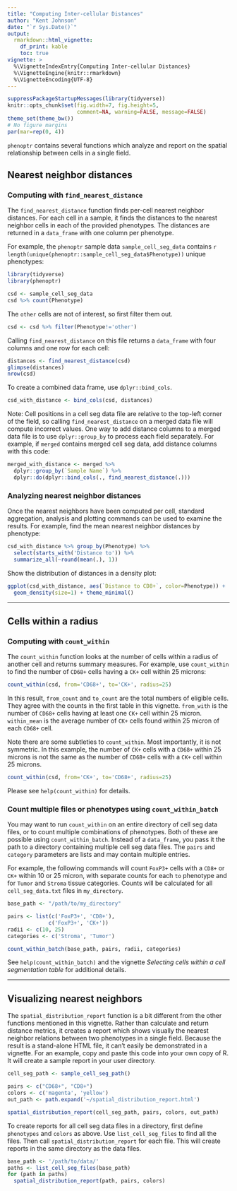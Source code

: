 ```yaml
---
title: "Computing Inter-cellular Distances"
author: "Kent Johnson"
date: "`r Sys.Date()`"
output:
  rmarkdown::html_vignette:
    df_print: kable
    toc: true
vignette: >
  %\VignetteIndexEntry{Computing Inter-cellular Distances}
  %\VignetteEngine{knitr::rmarkdown}
  %\VignetteEncoding{UTF-8}
---
```



```r
suppressPackageStartupMessages(library(tidyverse))
knitr::opts_chunk$set(fig.width=7, fig.height=5, 
                      comment=NA, warning=FALSE, message=FALSE)
theme_set(theme_bw())
# No figure margins
par(mar=rep(0, 4))
```

<style type="text/css">
img { 
  border: none;
}
table {
    width: auto !important;
}
</style>

`phenoptr` contains several functions which analyze and report on the spatial
relationship between cells in a single field.

## Nearest neighbor distances

### Computing with `find_nearest_distance`

The `find_nearest_distance` function finds per-cell nearest neighbor distances.
For each cell in a sample, it finds the distances to the nearest neighbor
cells in each of the provided phenotypes. 
The distances are returned in a `data_frame` with
one column per phenotype.

For example, the `phenoptr` sample data `sample_cell_seg_data` contains
`r length(unique(phenoptr::sample_cell_seg_data$Phenotype))` unique
phenotypes:

```r
library(tidyverse)
library(phenoptr)

csd <- sample_cell_seg_data
csd %>% count(Phenotype)
```

The `other` cells are not of 
interest, so first filter them out.

```r
csd <- csd %>% filter(Phenotype!='other')
```

Calling `find_nearest_distance` on this file returns a `data_frame` with 
four columns and one row for each cell:

```r
distances <- find_nearest_distance(csd)
glimpse(distances)
nrow(csd)
```

To create a combined data frame, use `dplyr::bind_cols`.

```r
csd_with_distance <- bind_cols(csd, distances)
```

Note: Cell positions in a cell seg data file are relative to the 
top-left corner of the field, 
so calling `find_nearest_distance` on a merged data file will 
compute incorrect values. One 
way to add distance columns to a merged data file is to use `dplyr::group_by`
to process each field separately. For example, if `merged` contains merged
cell seg data, add distance columns with this code:

```r
merged_with_distance <- merged %>%
  dplyr::group_by(`Sample Name`) %>%
  dplyr::do(dplyr::bind_cols(., find_nearest_distance(.)))
```

### Analyzing nearest neighbor distances

Once the nearest neighbors have been computed per cell, standard aggregation,
analysis and plotting commands can be used to examine the results. For example,
find the mean nearest neighbor distances by phenotype:
 
```r
csd_with_distance %>% group_by(Phenotype) %>% 
  select(starts_with('Distance to')) %>% 
  summarize_all(~round(mean(.), 1))
```

Show the distribution of distances in a density plot:

```r
ggplot(csd_with_distance, aes(`Distance to CD8+`, color=Phenotype)) +
  geom_density(size=1) + theme_minimal()
```

----

## Cells within a radius

### Computing with `count_within`

The `count_within` function looks at the number of cells within a radius of
another cell and returns summary measures. For example, use `count_within`
to find the number of `CD68+` cells
having a `CK+` cell within 25 microns:

```r
count_within(csd, from='CD68+', to='CK+', radius=25)
```

In this result, `from_count` and `to_count` are the total numbers of 
eligible cells. They agree with the counts in the first table in this
vignette. `from_with` is the number of `CD68+` cells having at least 
one `CK+` cell within 25 micron. `within_mean` is the average number of
`CK+` cells found within 25 micron of each `CD68+` cell.

Note there are some subtleties to `count_within`. Most importantly, it
is not symmetric. In this example, the number of `CK+` cells with a 
`CD68+`
within 25 microns is not the same as the number of `CD68+`
cells with a `CK+` cell within 25 microns.

```r
count_within(csd, from='CK+', to='CD68+', radius=25)
```

Please see `help(count_within)` for details.

### Count multiple files or phenotypes using `count_within_batch`

You may want to run `count_within` on an entire directory of cell seg data
files, or to count multiple combinations of phenotypes. Both of
these are possible using `count_within_batch`. Instead of a `data_frame`,
you pass it the path to a directory containing multiple cell seg data files.
The `pairs` and `category` parameters are lists and may contain
multiple entries.

For example, the following commands will count `FoxP3+` cells
with a `CD8+` or `CK+` within 10 or 25 micron, 
with separate counts for each `to` phenotype and for
`Tumor` and `Stroma` tissue categories. Counts will be calculated 
for all `cell_seg_data.txt` files in `my_directory`.

```r
base_path <- "/path/to/my_directory"

pairs <- list(c('FoxP3+', 'CD8+'),
             c('FoxP3+', 'CK+'))
radii <- c(10, 25)
categories <- c('Stroma', 'Tumor')

count_within_batch(base_path, pairs, radii, categories)
```

See `help(count_within_batch)` and the vignette 
_Selecting cells within a cell segmentation table_
for additional details.

----

## Visualizing nearest neighbors

The `spatial_distribution_report` function is a bit different from the other
functions
mentioned in this vignette. Rather than calculate and return distance metrics,
it creates a report which shows visually the nearest neighbor relations between
two phenotypes in a single field. Because the result is a stand-alone HTML file,
it can't easily be demonstrated in a vignette. For an example, 
copy and paste this code
into your own copy of R. It will create a sample report in your user directory.

```r
cell_seg_path <- sample_cell_seg_path()

pairs <- c("CD68+", "CD8+")
colors <- c('magenta', 'yellow')
out_path <- path.expand('~/spatial_distribution_report.html')

spatial_distribution_report(cell_seg_path, pairs, colors, out_path)

```

To create reports for all cell seg data files in a directory, first define
`phenotypes` and `colors` as above. Use `list_cell_seg_files` to find all
the files. Then call `spatial_distribution_report` for each file. This will
create reports in the same directory as the data files.

```r
base_path <- '/path/to/data/'
paths <- list_cell_seg_files(base_path)
for (path in paths)
  spatial_distribution_report(path, pairs, colors)
```

